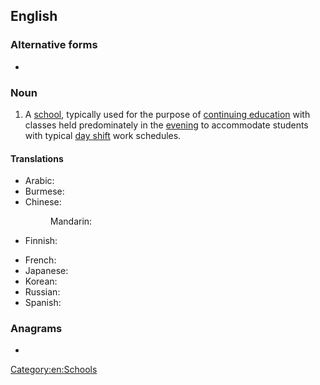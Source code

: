 {{also|nightschool}}
==English==

===Alternative forms===
* {{l|en|nightschool}}

===Noun===
{{en-noun}}

# A [[school]], typically used for the purpose of [[continuing education]] with classes held predominately in the [[evening]] to accommodate students with typical [[day shift]] work schedules.

====Translations====
{{trans-top|A school with classes held predominately in the evening}}
* Arabic: {{t-needed|ar}}
* Burmese: {{t+|my|ညကျောင်း|sc=Mymr}}
* Chinese:
*: Mandarin: {{t+|cmn|夜校|tr=yèxiào|sc=Hani}}
* Finnish: {{t+|fi|iltakoulu}}
{{trans-mid}}
* French: {{t-needed|fr}}
* Japanese: {{t|ja|夜学|tr=やがく, yagaku|sc=Jpan}}
* Korean: {{t-needed|ko}}
* Russian: {{t-needed|ru}}
* Spanish: {{t|es|escuela nocturna|f}}
{{trans-bottom}}

===Anagrams===
* {{anagrams|en|school night}}

[[Category:en:Schools]]